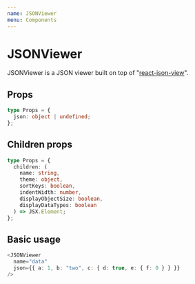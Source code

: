 ```yaml
---
name: JSONViewer
menu: Components
---
```



# JSONViewer

JSONViewer is a JSON viewer built on top of "[react-json-view](https://www.npmjs.com/package/react-json-view)".

## Props

```ts
type Props = {
  json: object | undefined;
};
```

## Children props

```ts
type Props = {
  children: (
    name: string,
    theme: object,
    sortKeys: boolean,
    indentWidth: number,
    displayObjectSize: boolean,
    displayDataTypes: boolean
  ) => JSX.Element;
};
```

## Basic usage

```ts
<JSONViewer
  name="data"
  json={{ a: 1, b: "two", c: { d: true, e: { f: 0 } } }}
/>
```
